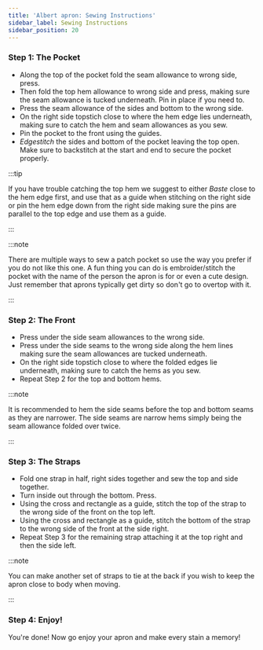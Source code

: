 ```yaml
---
title: 'Albert apron: Sewing Instructions'
sidebar_label: Sewing Instructions
sidebar_position: 20
---
```


### Step 1: The Pocket

- Along the top of the pocket fold the seam allowance to wrong side, press.
- Then fold the top hem allowance to wrong side and press, making sure the seam allowance is tucked underneath. Pin in place if you need to.
- Press the seam allowance of the sides and bottom to the wrong side.
- On the right side topstich close to where the hem edge lies underneath, making sure to catch the hem and seam allowances as you sew.
- Pin the pocket to the front using the guides.
- _Edgestitch_ the sides and bottom of the pocket leaving the top open. Make sure to backstitch at the start and end to secure the pocket properly.

:::tip

If you have trouble catching the top hem we suggest to either _Baste_ close to the hem edge first, and use that as a guide when stitching on the right side or pin the hem edge down from the right side making sure the pins are parallel to the top edge and use them as a guide.

:::

:::note

There are multiple ways to sew a patch pocket so use the way you prefer if you do not like this one.
A fun thing you can do is embroider/stitch the pocket with the name of the person the apron is for or even a cute design. Just remember that aprons typically get dirty so don't go to overtop with it.

:::

### Step 2: The Front

- Press under the side seam allowances to the wrong side.
- Press under the side seams to the wrong side along the hem lines making sure the seam allowances are tucked underneath.
- On the right side topstich close to where the folded edges lie underneath, making sure to catch the hems as you sew.
- Repeat Step 2 for the top and bottom hems.

:::note

It is recommended to hem the side seams before the top and bottom seams as they are narrower.
The side seams are narrow hems simply being the seam allowance folded over twice.

:::

### Step 3: The Straps

- Fold one strap in half, right sides together and sew the top and side together.
- Turn inside out through the bottom. Press.
- Using the cross and rectangle as a guide, stitch the top of the strap to the wrong side of the front on the top left.
- Using the cross and rectangle as a guide, stitch the bottom of the strap to the wrong side of the front at the side right.
- Repeat Step 3 for the remaining strap attaching it at the top right and then the side left.

:::note

You can make another set of straps to tie at the back if you wish to keep the apron close to body when moving.

:::

### Step 4: Enjoy!

You're done! Now go enjoy your apron and make every stain a memory!
